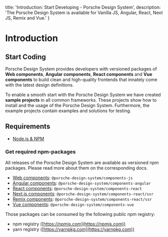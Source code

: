  title: 'Introduction: Start Developing - Porsche Design System',
  description: 'The Porsche Design System is available for Vanilla JS, Angular, React, Next JS, Remix and Vue.'
}

# Introduction

## Start Coding

Porsche Design System provides developers with versioned packages of **Web components**, **Angular components**, **React
components** and **Vue components** to build clean and high-quality frontends that innately come with the latest design
definitions.

To enable a smooth start with the Porsche Design System we have created **sample projects** in all common frameworks.
These projects show how to install and the usage of the Porsche Design System. Furthermore, the example projects contain
examples and solutions for testing.

## Requirements

- [Node.js & NPM](https://nodejs.org)

### Get required npm-packages

All releases of the Porsche Design System are available as versioned npm packages. Please read more about them on the
corresponding docs.

- [Web components](/developing/vanilla-js): `@porsche-design-system/components-js`
- [Angular components](/developing/angular): `@porsche-design-system/components-angular`
- [React components](/developing/react): `@porsche-design-system/components-react`
- [Next.js components](/developing/next-js): `@porsche-design-system/components-react/ssr`
- [Remix components](/developing/remix): `@porsche-design-system/components-react/ssr`
- [Vue components](/developing/vue): `@porsche-design-system/components-vue`

Those packages can be consumed by the following public npm registry:

- npm registry ([https://npmjs.com](https://npmjs.com))
- yarn registry ([https://yarnpkg.com](https://yarnpkg.com))

